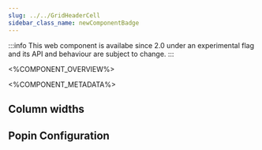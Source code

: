 ```yaml
---
slug: ../../GridHeaderCell
sidebar_class_name: newComponentBadge
---
```



:::info
This web component is availabe since 2.0 under an experimental flag and its API and behaviour are subject to change.
:::

<%COMPONENT_OVERVIEW%>

<%COMPONENT_METADATA%>

## Column widths

<ColumnWidths />

## Popin Configuration

<Popin />